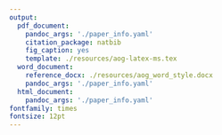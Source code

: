 ```yaml
---
output:
  pdf_document:
    pandoc_args: './paper_info.yaml'
    citation_package: natbib
    fig_caption: yes
    template: ./resources/aog-latex-ms.tex
  word_document:
    reference_docx: ./resources/aog_word_style.docx
    pandoc_args: './paper_info.yaml'
  html_document:
    pandoc_args: './paper_info.yaml'
fontfamily: times
fontsize: 12pt
---
```



